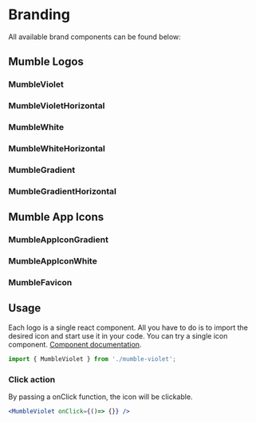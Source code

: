 
<Meta title="Foundation/Branding" />

<style>
    {
        `
        .grid-container {
            display: grid;
            grid-template-columns: auto auto auto auto;
            background-color: #475569;
            padding: 40px;
        }
        .grid-item {
            background-color: rgba(255, 255, 255, 0.8);
            border: 1px solid rgba(0, 0, 0, 0.8);
            border-radius: 8px;
            padding: 20px;
            font-size: 30px;
            text-align: center;
        }
        .icon-container {

        }
        `
    }
</style>

# Branding

All available brand components can be found below:

## Mumble Logos

<div class="grid-container">
  <div class="grid-item">
    <h3>MumbleViolet</h3>
    <MumbleViolet />
  </div>
  <div class="grid-item">
    <h3>MumbleVioletHorizontal</h3>
    <MumbleVioletHorizontal />
  </div>
  <div class="grid-item">
    <h3>MumbleWhite</h3>
            <div className="bg-violet-600 rounded-lg p-s">
                <MumbleWhite />
            </div>
    </div>  
  <div class="grid-item">
    <h3>MumbleWhiteHorizontal</h3>
            <div className="bg-violet-600 rounded-lg p-s">
                <MumbleWhiteHorizontal />
            </div>
    </div>
  <div class="grid-item">
    <h3>MumbleGradient</h3>
            <MumbleGradient />
  </div>
  <div class="grid-item">
    <h3>MumbleGradientHorizontal</h3>
            <MumbleGradientHorizontal />
            </div>  
</div>

## Mumble App Icons

<div class="grid-container">
  <div class="grid-item">
     <h3>MumbleAppIconGradient</h3>
            <MumbleAppIconGradient />
  </div>
  <div class="grid-item">
    <h3>MumbleAppIconWhite</h3>
            <div className="bg-violet-600 rounded-lg p-s">
                <MumbleAppIconWhite />
            </div>
  </div>
  <div class="grid-item">
    <h3>MumbleFavicon</h3>
            <MumbleFavicon />
    </div>
</div>

## Usage
Each logo is a single react component. All you have to do is to import the desired icon and start use it in your code. You can try a single icon component. [Component documentation](/story/components-logo--logo-with-click).
```jsx 
import { MumbleViolet } from './mumble-violet';
```

### Click action
By passing a onClick function, the icon will be clickable.
```jsx 
<MumbleViolet onClick={()=> {}} />
```

<Canvas withSource="open" withToolbar>
    <Story id="components-logo--logo-with-click" />
</Canvas>